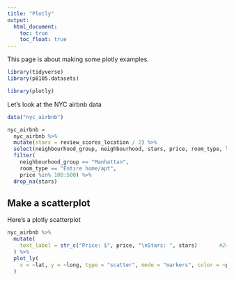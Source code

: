 ```yaml
---
title: "Plotly"
output: 
  html_document:
    toc: true
    toc_float: true
---
```


This page is about making some plotly examples.

```r
library(tidyverse)
library(p8105.datasets)

library(plotly)
```

Let's look at the NYC airbnb data

```r
data("nyc_airbnb")

nyc_airbnb =
  nyc_airbnb %>% 
  mutate(stars = review_scores_location / 2) %>% 
  select(neighbourhood_group, neighbourhood, stars, price, room_type, lat, long) %>% 
  filter(
    neighbourhood_group == "Manhattan",
    room_type == "Entire home/apt",
    price %in% 100:500) %>% 
  drop_na(stars)
```

## Make a scatterplot

Here's a plotly scatterplot

```r
nyc_airbnb %>% 
  mutate(
    text_label = str_c("Price: $", price, "\nStars: ", stars)       #24:28
  ) %>% 
  plot_ly(
    x = ~lat, y = ~long, type = "scatter", mode = "markers", color = ~price, text = ~text_label, alpha = .5
  )
```

